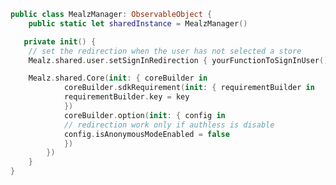 ```swift
public class MealzManager: ObservableObject {
    public static let sharedInstance = MealzManager()

   private init() {
    // set the redirection when the user has not selected a store
    Mealz.shared.user.setSignInRedirection { yourFunctionToSignInUser() }

    Mealz.shared.Core(init: { coreBuilder in
            coreBuilder.sdkRequirement(init: { requirementBuilder in
            requirementBuilder.key = key
            })
            coreBuilder.option(init: { config in
            // redirection work only if authless is disable
            config.isAnonymousModeEnabled = false 
            })
        })
    }
}
```